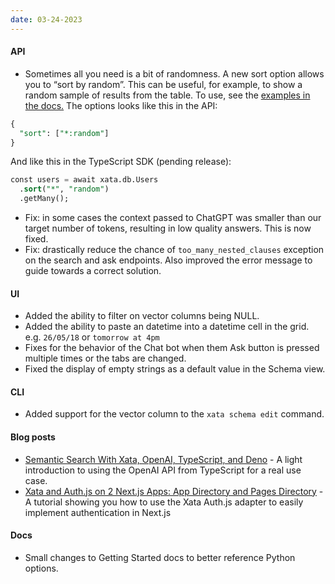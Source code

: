 ```yaml
---
date: 03-24-2023
---
```


#### API

- Sometimes all you need is a bit of randomness. A new sort option allows you to “sort by random”. This can be useful, for example, to show a random sample of results from the table. To use, see the [examples in the docs.](https://xata.io/docs/typescript-client/get#sorting-the-results) The options looks like this in the API:

```sql
{
  "sort": ["*:random"]
}
```

And like this in the TypeScript SDK (pending release):

```sql
const users = await xata.db.Users
  .sort("*", "random")
  .getMany();
```

- Fix: in some cases the context passed to ChatGPT was smaller than our target number of tokens, resulting in low quality answers. This is now fixed.
- Fix: drastically reduce the chance of `too_many_nested_clauses` exception on the search and ask endpoints. Also improved the error message to guide towards a correct solution.

#### UI

- Added the ability to filter on vector columns being NULL.
- Added the ability to paste an datetime into a datetime cell in the grid. e.g. `26/05/18` or `tomorrow at 4pm`
- Fixes for the behavior of the Chat bot when them Ask button is pressed multiple times or the tabs are changed.
- Fixed the display of empty strings as a default value in the Schema view.

#### CLI

- Added support for the vector column to the `xata schema edit` command.

#### Blog posts

- [Semantic Search With Xata, OpenAI, TypeScript, and Deno](https://xata.io/blog/semantic-search-openai-typescript-deno) - A light introduction to using the OpenAI API from TypeScript for a real use case.
- [Xata and Auth.js on 2 Next.js Apps: App Directory and Pages Directory](https://xata.io/blog/xata-authjs-nextjs) - A tutorial showing you how to use the Xata Auth.js adapter to easily implement authentication in Next.js

#### Docs

- Small changes to Getting Started docs to better reference Python options.

